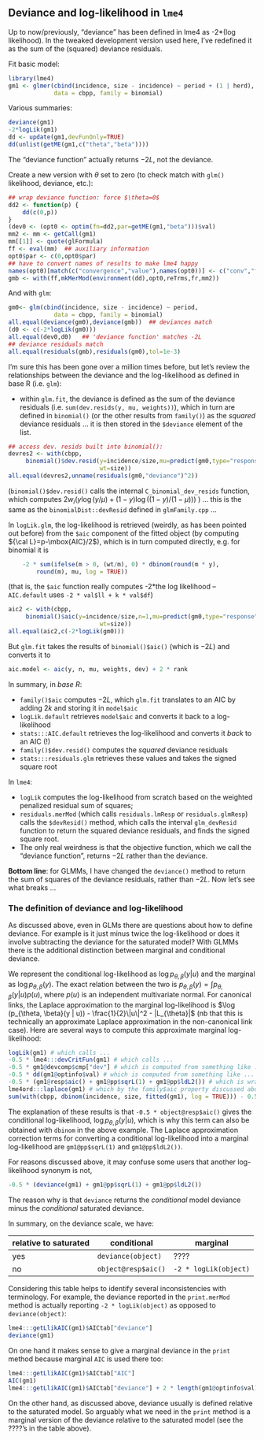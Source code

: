 ## Deviance and log-likelihood in `lme4`

Up to now/previously, "deviance" has been defined in lme4 as -2*(log likelihood).  In the tweaked development version used here, I've redefined it as the sum of the (squared) deviance residuals.

Fit basic model:
```r
library(lme4)
gm1 <- glmer(cbind(incidence, size - incidence) ~ period + (1 | herd),
             data = cbpp, family = binomial)
```

Various summaries:
```r
deviance(gm1)
-2*logLik(gm1)
dd <- update(gm1,devFunOnly=TRUE)
dd(unlist(getME(gm1,c("theta","beta"))))
```
The "deviance function" actually returns $-2L$, not the deviance.

Create a new version with $\theta$ set to zero (to check match with `glm()`
likelihood, deviance, etc.):
```r
## wrap deviance function: force $\theta=0$
dd2 <- function(p) {
    dd(c(0,p))
}
(dev0 <- (opt0 <- optim(fn=dd2,par=getME(gm1,"beta")))$val)
mm2 <- mm <- getCall(gm1)
mm[[1]] <- quote(glFormula)
ff <- eval(mm)  ## auxiliary information
opt0$par <- c(0,opt0$par)
## have to convert names of results to make lme4 happy
names(opt0)[match(c("convergence","value"),names(opt0))] <- c("conv","fval")
gmb <- with(ff,mkMerMod(environment(dd),opt0,reTrms,fr,mm2))
```

And with `glm`:
```r
gm0<- glm(cbind(incidence, size - incidence) ~ period,
             data = cbpp, family = binomial)
all.equal(deviance(gm0),deviance(gmb))  ## deviances match
(d0 <- c(-2*logLik(gm0)))
all.equal(dev0,d0)   ## 'deviance function' matches -2L
## deviance residuals match
all.equal(residuals(gmb),residuals(gm0),tol=1e-3)
```

I'm sure this has been gone over a million times before, but let's review the relationships between the deviance and the log-likelihood as defined in base R (i.e. `glm`): 

* within `glm.fit`, the deviance is defined as the sum of the deviance residuals (i.e. `sum(dev.resids(y, mu, weights))`), which in turn are defined in `binomial()` (or the other results from `family()`) as the *squared* deviance residuals ... it is then stored in the `$deviance` element of the list.
```r
## access dev. resids built into binomial():
devres2 <- with(cbpp,
     binomial()$dev.resid(y=incidence/size,mu=predict(gm0,type="response"),
                          wt=size))
all.equal(devres2,unname(residuals(gm0,"deviance")^2))
```
(`binomial()$dev.resid()` calls the internal `C_binomial_dev_resids` function, which computes $2 w_i (y \log(y/\mu) + (1-y) \log((1-y)/(1-\mu)))$ \ldots) ... this is the same as the `binomialDist::devResid` defined in `glmFamily.cpp` ...

In `logLik.glm`, the log-likelihood is retrieved (weirdly, as has been pointed out before) from the `$aic` component of the fitted object (by computing ${\cal L}=p-\mbox{AIC}/2$), which is in turn computed directly, e.g. for binomial it is
```r
    -2 * sum(ifelse(m > 0, (wt/m), 0) * dbinom(round(m * y), 
        round(m), mu, log = TRUE))
```
(that is, the `$aic` function really computes -2*the log likelihood -- `AIC.default` uses `-2 * val$ll + k * val$df`)

```r
aic2 <- with(cbpp,
     binomial()$aic(y=incidence/size,n=1,mu=predict(gm0,type="response"),
                          wt=size))
all.equal(aic2,c(-2*logLik(gm0)))
```

But `glm.fit` takes the results of `binomial()$aic()` (which is $-2L$) and converts it to
```r
aic.model <- aic(y, n, mu, weights, dev) + 2 * rank
```

In summary, in *base R*:

* `family()$aic` computes $-2L$, which `glm.fit` translates to an AIC by adding $2k$ and storing it in `model$aic`
* `logLik.default` retrieves `model$aic` and converts it back to a log-likelihood
* `stats:::AIC.default` retrieves the log-likelihood and converts it *back* to an AIC (!)
* `family()$dev.resid()` computes the *squared* deviance residuals
* `stats:::residuals.glm` retrieves these values and takes the signed square root

In `lme4`:

* `logLik` computes the log-likelihood from scratch based on the weighted penalized residual sum of squares;
* `residuals.merMod` (which calls `residuals.lmResp` or `residuals.glmResp`) calls the `$devResid()` method, which calls the interval `glm_devResid` function to return the squared deviance residuals, and finds the signed square root.
* The only real weirdness is that the objective function, which we call the "deviance function", returns $-2L$ rather than the deviance.

**Bottom line**: for GLMMs, I have changed the `deviance()` method to return the sum of squares of the deviance residuals, rather than $-2L$.  Now let's see what breaks ...


### The definition of deviance and log-likelihood

As discussed above, even in GLMs there are questions about how to define deviance.  For example is it just minus twice the log-likelihood or does it involve subtracting the deviance for the saturated model?  With GLMMs there is the additional distinction between marginal and conditional deviance.

We represent the conditional log-likelihood as $\log p_{\theta, \beta}(y | u)$ and the marginal as $\log p_{\theta, \beta}(y)$.  The exact relation between the two is $p_{\theta, \beta}(y) = \int p_{\theta, \beta}(y | u) p(u)$, where $p(u)$ is an independent multivariate normal.  For canonical links, the Laplace approximation to the marginal log-likelihood is $\log (p_{\theta, \beta}(y | u)) - \frac{1}{2}\|u\|^2 - |L_{\theta}|$ (nb that this is technically an approximate Laplace approximation in the non-canonical link case).  Here are several ways to compute this approximate marginal log-likelihood:
```r
logLik(gm1) # which calls ...
-0.5 * lme4:::devCritFun(gm1) # which calls ...
-0.5 * gm1@devcomp$cmp["dev"] # which is computed from something like ...
-0.5 * dd(gm1@optinfo$val) # which is computed from something like ...
-0.5 * (gm1@resp$aic() + gm1@pp$sqrL(1) + gm1@pp$ldL2()) # which is wrapped into ...
lme4ord:::laplace(gm1) # which by the family$aic property discussed above is also given by ...
sum(with(cbpp, dbinom(incidence, size, fitted(gm1), log = TRUE))) - 0.5 * (gm1@pp$sqrL(1) + gm1@pp$ldL2())
```

The explanation of these results is that `-0.5 * object@resp$aic()` gives the conditional log-likelihood, $\log p_{\theta, \beta}(y | u)$, which is why this term can also be obtained with `dbinom` in the above example.  The Laplace approximation correction terms for converting a conditional log-likelihood into a marginal log-likelihood are `gm1@pp$sqrL(1)` and `gm1@pp$ldL2())`.

For reasons discussed above, it may confuse some users that another log-likelihood synonym is not,
```r
-0.5 * (deviance(gm1) + gm1@pp$sqrL(1) + gm1@pp$ldL2())
```

The reason why is that `deviance` returns the _conditional_ model deviance minus the _conditional_ saturated deviance.

In summary, on the deviance scale, we have:

| relative to saturated | conditional         | marginal              |
| --------------------- | -----------         | --------              |
| yes                   | `deviance(object)`  | ????                  |
| no                    | `object@resp$aic()` | `-2 * logLik(object)` |

Considering this table helps to identify several inconsistencies with terminology.  For example, the deviance reported in the `print.merMod` method is actually reporting `-2 * logLik(object)` as opposed to `deviance(object)`:

```r
lme4:::getLlikAIC(gm1)$AICtab["deviance"]
deviance(gm1)
```

On one hand it makes sense to give a marginal deviance in the `print` method because marginal `AIC` is used there too:

```r
lme4:::getLlikAIC(gm1)$AICtab["AIC"]
AIC(gm1)
lme4:::getLlikAIC(gm1)$AICtab["deviance"] + 2 * length(gm1@optinfo$val)
```

On the other hand, as discussed above, deviance usually is defined relative to the saturated model.  So arguably what we need in the `print` method is a marginal version of the deviance relative to the saturated model (see the ????'s in the table above).


